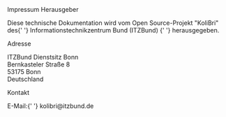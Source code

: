 
<Meta title="Impressum" id="impress" />

<div className="row">
	<div className="cols-12 d-flex gap-8">
		<kol-logo
			_org="ITZBund"
			style={{
				display: 'block',
				width: '175px',
				marginTop: '1em',
			}}
		/>
		<kol-kolibri
			style={{
				display: 'block',
				width: '100px',
				marginBottom: '1em',
			}}
		/>
	</div>
	<kol-heading _level={1}>Impressum</kol-heading>
	<kol-heading _level={2}>Herausgeber</kol-heading>
	<p>
		Diese technische Dokumentation wird vom Open Source-Projekt "KoliBri" des{' '}
		<kol-link _href="https://itzbund.de" _target="itzbund">
			Informationstechnikzentrum Bund (ITZBund)
		</kol-link>{' '}
		herausgegeben.
	</p>
	<kol-heading _level={3}>Adresse</kol-heading>
	<p>
		ITZBund Dienstsitz Bonn
		<br />
		Bernkasteler Straße 8
		<br />
		53175 Bonn
		<br />
		Deutschland
	</p>
	<kol-heading _level={3}>Kontakt</kol-heading>
	<p>
		E-Mail:{' '}
		<kol-link _icon="icofont-mail" _href="mailto:kolibri@itzbund.de" _target="_blank">
			kolibri@itzbund.de
		</kol-link>
	</p>
</div>
